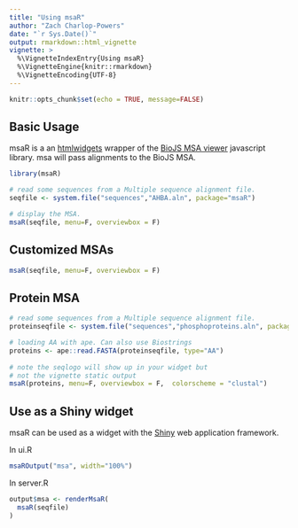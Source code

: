 ```yaml
---
title: "Using msaR"
author: "Zach Charlop-Powers"
date: "`r Sys.Date()`"
output: rmarkdown::html_vignette
vignette: >
  %\VignetteIndexEntry{Using msaR}
  %\VignetteEngine{knitr::rmarkdown}
  %\VignetteEncoding{UTF-8}
---
```



```r
knitr::opts_chunk$set(echo = TRUE, message=FALSE)
```



## Basic Usage

msaR is a an [htmlwidgets](https://github.com/ramnathv/htmlwidgets) wrapper of the [BioJS MSA viewer](https://github.com/wilzbach/msa) javascript library. msa will pass alignments to the BioJS MSA. 


```r
library(msaR)

# read some sequences from a Multiple sequence alignment file.
seqfile <- system.file("sequences","AHBA.aln", package="msaR")

# display the MSA.
msaR(seqfile, menu=F, overviewbox = F)
```


## Customized MSAs

```r
msaR(seqfile, menu=F, overviewbox = F)
```



## Protein MSA

```r

# read some sequences from a Multiple sequence alignment file.
proteinseqfile <- system.file("sequences","phosphoproteins.aln", package="msaR")

# loading AA with ape. Can also use Biostrings
proteins <- ape::read.FASTA(proteinseqfile, type="AA")
                            
# note the seqlogo will show up in your widget but 
# not the vignette static output
msaR(proteins, menu=F, overviewbox = F,  colorscheme = "clustal")

```



## Use as a Shiny widget

msaR can be used as a widget with the [Shiny](http://shiny.rstudio.com/) web application framework.

In ui.R
```r
msaROutput("msa", width="100%")
```

In server.R
```r
output$msa <- renderMsaR(
  msaR(seqfile)
)
```



